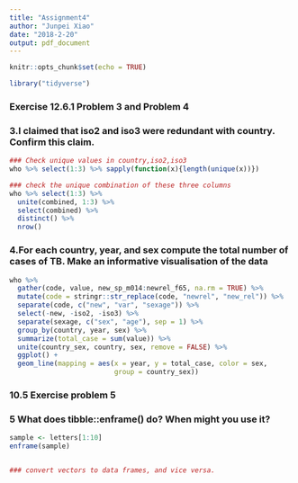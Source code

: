 ```yaml
---
title: "Assignment4"
author: "Junpei Xiao"
date: "2018-2-20"
output: pdf_document
---
```


```r
knitr::opts_chunk$set(echo = TRUE)
```

```r
library("tidyverse")
```

### Exercise 12.6.1 Problem 3 and Problem 4

### 3.I claimed that iso2 and iso3 were redundant with country. Confirm this claim.

```r

### Check unique values in country,iso2,iso3
who %>% select(1:3) %>% sapply(function(x){length(unique(x))})

### check the unique combination of these three columns
who %>% select(1:3) %>%
  unite(combined, 1:3) %>%
  select(combined) %>%
  distinct() %>%
  nrow()

```

### 4.For each country, year, and sex compute the total number of cases of TB. Make an informative visualisation of the data

```r
who %>%
  gather(code, value, new_sp_m014:newrel_f65, na.rm = TRUE) %>% 
  mutate(code = stringr::str_replace(code, "newrel", "new_rel")) %>%
  separate(code, c("new", "var", "sexage")) %>% 
  select(-new, -iso2, -iso3) %>% 
  separate(sexage, c("sex", "age"), sep = 1) %>%
  group_by(country, year, sex) %>%
  summarize(total_case = sum(value)) %>%
  unite(country_sex, country, sex, remove = FALSE) %>%
  ggplot() +
  geom_line(mapping = aes(x = year, y = total_case, color = sex,
                          group = country_sex))

```


### 10.5 Exercise problem 5

### 5 What does tibble::enframe() do? When might you use it?

```r
sample <- letters[1:10]
enframe(sample)


### convert vectors to data frames, and vice versa.

```

